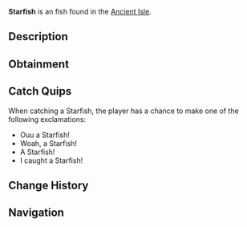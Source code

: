{{FishInfobox
|image          = Starfish.png
|rarity         = Uncommon
|sea            = First Sea
|location       = [[Ancient Isle]]
|sublocation    = 
|sources        = Fishing Rod
|radar_location = 
|xp             = 115
|weather        = 
|time           = 
|season         = Summer
|bait           = 
|base_weight    = 7
|base_value     = 110
|weight_range   = 5
|base_chance    = 55
|base_resil     = 95
}}
'''Starfish''' is an {{Rarity|Uncommon}} fish found in the [[Ancient Isle]].

== Description ==
{{Description|The starfish is a marine invertebrate with five arms that have hundreds of little feet which they use to move around. They prey on small organisms in their habitats, and are usually out and about during the daytime.|Bestiary Entry}}

== Obtainment ==
{{Description|Found at the Ancient Isle.|Bestiary Hint}}
{{Fish Availability|
Ancient Isle/Surrounding Ocean
|top_rods      = 
Training Rod\110218.7\254771.38;
Ethereal Prism Rod\85888.17\122396.54;
Fast Rod\84335\76061;
Flimsy Rod\81568.89\71356.13;
Fungal Rod\80881.17\56067.63;
Leviathan's Fang Rod\78597.36\81735.34;
Kraken Rod\67235.41\74996.25;
Fortune Rod\46460.46\61992.73;
No-Life Rod\79769.03\72263.34;
Seraphic Rod\79455.01\71978.86;
Verdant Shear Rod\74389.34\61593.26;
Depthseeker Rod\73962.05\56193.71;
Avalanche Rod\73322.15\50522.65;
Challenger's Rod\72726.16\65883.16;
Rod Of The Forgotten Fang\72553.59\65726.82;
Blazebringer Rod\68556.47\58008.7;
Zeus Rod\67814.95\61434.05;
Rod Of The Depths\66098.05\59878.7;
Volcanic Rod\65628.85\46660.59;
Rod Of The Exalted One\62740.38\59955.28;
Trident Rod\62317.52\50163.18;
Free Spirit Rod\61774.6\50252.25;
Steady Rod\38321.19\22411.46
|recommended   = Training Rod
}}

== Catch Quips ==
When catching a Starfish, the player has a chance to make one of the following exclamations:
* Ouu a Starfish!
* Woah, a Starfish!
* A Starfish!
* I caught a Starfish!

== Change History ==
{{Change History|{{subst:Current Version}}}}

== Navigation ==
{{Fish Navbox|Ancient Isle}}